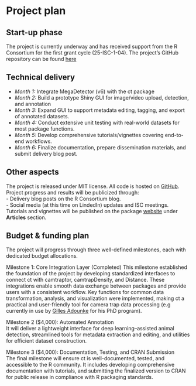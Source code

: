 # Project plan

## Start-up phase
The project is currently underway and has received support from the R Consortium for the first grant cycle (25-ISC-1-04). The project's GitHub repository can be found [here](https://github.com/stangandaho/ct)

## Technical delivery
- *Month 1:* Integrate MegaDetector (v6) with the ct package
- *Month 2:* Build a prototype Shiny GUI for image/video upload, detection, and annotation
- *Month 3:* Expand GUI to support metadata editing, tagging, and export of annotated datasets.
- *Month 4:* Conduct extensive unit testing with real-world datasets for most package functions.
- *Month 5:* Develop comprehensive tutorials/vignettes covering end-to-end workflows.
- *Month 6:* Finalize documentation, prepare dissemination materials, and submit delivery blog post.


## Other aspects
The project is released under MIT license. All code is hosted on [GitHub](https://github.com/stangandaho/ct). 
Project progress and results will be publicized through:  
- Delivery blog posts on the R Consortium blog.  
- Social media (at this time on LindedIn) updates and ISC meetings.  
Tutorials and vignettes will be published on the package [website](https://stangandaho.github.io/ct/index.html) under **Articles** section.

## Budget & funding plan
The project will progress through three well-defined milestones, each with dedicated budget allocations.  

Milestone 1: Core Integration Layer (Completed)
This milestone established the foundation of the project by developing standardized interfaces to connect ct with camtraptor, camtrapDensity, and Distance. These integrations enable smooth data exchange between packages and provide users with a consistent workflow. Key functions for common data transformation, analysis, and visualization were implemented, making ct a practical and user-friendly tool for camera trap data processing (e.g currently in use by [Gilles Adounke](https://doctorat.univ-toulouse.fr/as/ed/cv.pl?mat=172968&site=EDT) for his PhD program).

Milestone 2 ($4,000): Automated Annotation  
It will deliver a lightweight interface for deep learning–assisted animal detection, streamlined tools for metadata extraction and editing, and utilities for efficient dataset construction.

Milestone 3 ($4,000): Documentation, Testing, and CRAN Submission  
The final milestone will ensure ct is well-documented, tested, and accessible to the R community. It includes developing comprehensive documentation with tutorials, and submitting the finalized version to CRAN for public release in compliance with R packaging standards.


